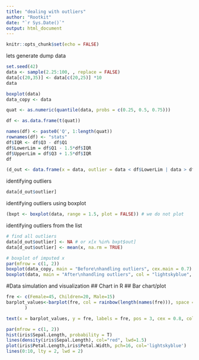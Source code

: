 ```yaml
---
title: "dealing with outliers"
author: "Rootkit"
date: "`r Sys.Date()`"
output: html_document
---
```


```r
knitr::opts_chunk$set(echo = FALSE)
```

lets generate dump data
```r
set.seed(42)
data <- sample(2.25:100, , replace = FALSE)
data[c(20,35)] <- data[c(20,25)] *10
data

boxplot(data)
data_copy <- data
```
```r
quat <- as.numeric(quantile(data, probs = c(0.25, 0.5, 0.75)))

df <- as.data.frame(t(quat))

names(df) <- paste0('Q', 1:length(quat))
rownames(df) <- "stats"
df$IQR <- df$Q3 - df$Q1
df$LowerLim = df$Q1 - 1.5*df$IQR
df$UpperLim = df$Q3 + 1.5*df$IQR
df
```
```r
(d_out <- data.frame(x = data, outlier = data < df$LowerLim | data > df$UpperLim))

```
identifying outliers
```r
data[d_out$outlier]
```
identifying outliers using boxplot
```r
(bxpt <- boxplot(data, range = 1.5, plot = FALSE)) # we do not plot
```
identifying outliers from the list
```r
# find all outliers
data[d_out$outlier] <- NA # or x[x %in% bxpt$out]
data[d_out$outlier] <- mean(x, na.rm = TRUE)

# boxplot of imputed x
par(mfrow = c(1, 2))
boxplot(data_copy, main = "Before\nhandling outliers", cex.main = 0.7)
boxplot(data, main = "After\nhandling outliers", col = "lightskyblue", cex.main = 0.7)
```
#Data simulation and visualization
## Chart in R
## Bar chart/plot
```r
fre <- c(Female=45, Children=20, Male=15)
barplot_values<-barplot(fre, col = rainbow(length(names(fre))), space = 0.001, legend.text = names(fre),ylim = c(0, max(fre) * 1.2) 
       )

text(x = barplot_values, y = fre, labels = fre, pos = 3, cex = 0.8, col = "black")

```

```r
par(mfrow = c(1, 2))
hist(iris$Sepal.Length, probability = T)
lines(density(iris$Sepal.Length), col="red", lwd=1.5)
plot(iris$Petal.Length,iris$Petal.Width, pch=16, col='lightskyblue')
lines(0:10, lty = 2, lwd = 2)
```


